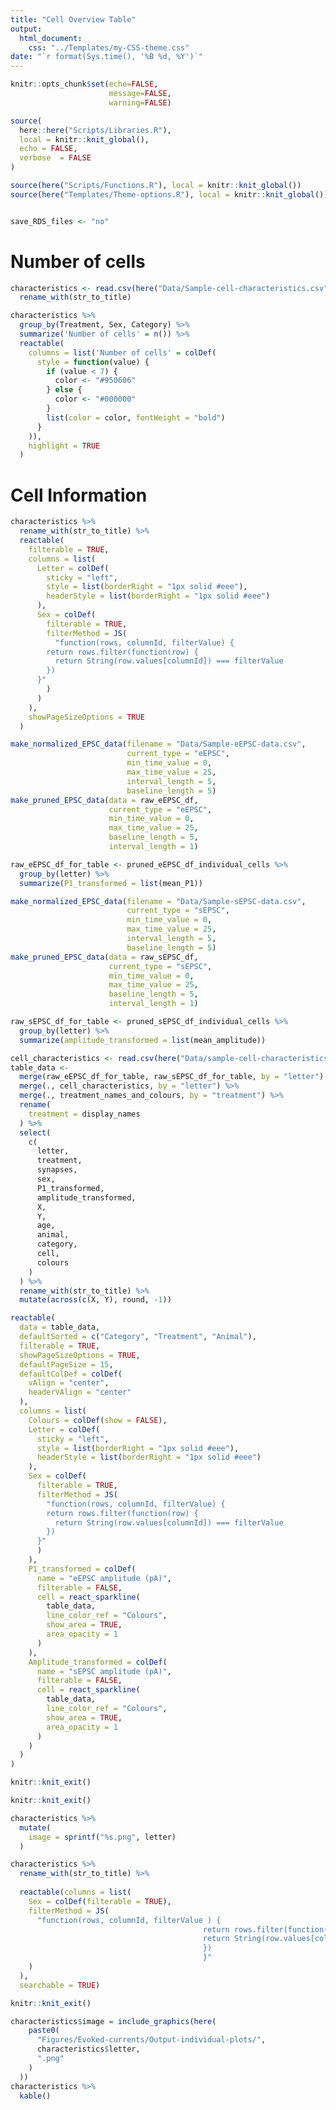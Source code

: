 ```yaml
---
title: "Cell Overview Table"
output:
  html_document:
    css: "../Templates/my-CSS-theme.css"
date: "`r format(Sys.time(), '%B %d, %Y')`"
---
```


```r
knitr::opts_chunk$set(echo=FALSE,
                      message=FALSE,
                      warning=FALSE)

source(
  here::here("Scripts/Libraries.R"),
  local = knitr::knit_global(),
  echo = FALSE,
  verbose  = FALSE
)

source(here("Scripts/Functions.R"), local = knitr::knit_global())
source(here("Templates/Theme-options.R"), local = knitr::knit_global())


save_RDS_files <- "no"
```

# Number of cells

```r
characteristics <- read.csv(here("Data/Sample-cell-characteristics.csv"), header=T) %>% 
  rename_with(str_to_title)

```

```r
characteristics %>%
  group_by(Treatment, Sex, Category) %>%
  summarize('Number of cells' = n()) %>%
  reactable(
    columns = list('Number of cells' = colDef(
      style = function(value) {
        if (value < 7) {
          color <- "#950606"
        } else {
          color <- "#000000"
        }
        list(color = color, fontWeight = "bold")
      }
    )),
    highlight = TRUE
  )
```


# Cell Information

```r
characteristics %>%
  rename_with(str_to_title) %>%
  reactable(
    filterable = TRUE,
    columns = list(
      Letter = colDef(
        sticky = "left",
        style = list(borderRight = "1px solid #eee"),
        headerStyle = list(borderRight = "1px solid #eee")
      ),
      Sex = colDef(
        filterable = TRUE,
        filterMethod = JS(
          "function(rows, columnId, filterValue) {
        return rows.filter(function(row) {
          return String(row.values[columnId]) === filterValue
        })
      }"
        )
      )
    ),
    showPageSizeOptions = TRUE
  )
```


```r
make_normalized_EPSC_data(filename = "Data/Sample-eEPSC-data.csv",
                          current_type = "eEPSC",
                          min_time_value = 0,
                          max_time_value = 25,
                          interval_length = 5,
                          baseline_length = 5)
make_pruned_EPSC_data(data = raw_eEPSC_df,
                      current_type = "eEPSC",
                      min_time_value = 0,
                      max_time_value = 25,
                      baseline_length = 5,
                      interval_length = 1)

raw_eEPSC_df_for_table <- pruned_eEPSC_df_individual_cells %>%
  group_by(letter) %>% 
  summarize(P1_transformed = list(mean_P1))

make_normalized_EPSC_data(filename = "Data/Sample-sEPSC-data.csv",
                          current_type = "sEPSC",
                          min_time_value = 0,
                          max_time_value = 25,
                          interval_length = 5,
                          baseline_length = 5)
make_pruned_EPSC_data(data = raw_sEPSC_df,
                      current_type = "sEPSC",
                      min_time_value = 0,
                      max_time_value = 25,
                      baseline_length = 5,
                      interval_length = 1)

raw_sEPSC_df_for_table <- pruned_sEPSC_df_individual_cells %>% 
  group_by(letter) %>% 
  summarize(amplitude_transformed = list(mean_amplitude))

cell_characteristics <- read.csv(here("Data/sample-cell-characteristics.csv"))
table_data <-
  merge(raw_eEPSC_df_for_table, raw_sEPSC_df_for_table, by = "letter") %>%
  merge(., cell_characteristics, by = "letter") %>%
  merge(., treatment_names_and_colours, by = "treatment") %>%
  rename(
    treatment = display_names
  ) %>% 
  select(
    c(
      letter,
      treatment,
      synapses,
      sex,
      P1_transformed,
      amplitude_transformed,
      X,
      Y,
      age,
      animal,
      category,
      cell,
      colours
    )
  ) %>%
  rename_with(str_to_title) %>% 
  mutate(across(c(X, Y), round, -1))


```

```r
reactable(
  data = table_data,
  defaultSorted = c("Category", "Treatment", "Animal"),
  filterable = TRUE,
  showPageSizeOptions = TRUE,
  defaultPageSize = 15,
  defaultColDef = colDef(
    vAlign = "center",
    headerVAlign = "center"
  ),
  columns = list(
    Colours = colDef(show = FALSE),
    Letter = colDef(
      sticky = "left",
      style = list(borderRight = "1px solid #eee"),
      headerStyle = list(borderRight = "1px solid #eee")
    ),
    Sex = colDef(
      filterable = TRUE,
      filterMethod = JS(
        "function(rows, columnId, filterValue) {
        return rows.filter(function(row) {
          return String(row.values[columnId]) === filterValue
        })
      }"
      )
    ),
    P1_transformed = colDef(
      name = "eEPSC amplitude (pA)",
      filterable = FALSE,
      cell = react_sparkline(
        table_data,
        line_color_ref = "Colours",
        show_area = TRUE,
        area_opacity = 1
      )
    ),
    Amplitude_transformed = colDef(
      name = "sEPSC amplitude (pA)",
      filterable = FALSE,
      cell = react_sparkline(
        table_data,
        line_color_ref = "Colours",
        show_area = TRUE,
        area_opacity = 1
      )
    )
  )
)

knitr::knit_exit()
```


```r
knitr::knit_exit()
```

```r
characteristics %>% 
  mutate(
    image = sprintf("%s.png", letter)
  )
```



```r
characteristics %>%
  rename_with(str_to_title) %>%
  
  reactable(columns = list(
    Sex = colDef(filterable = TRUE),
    filterMethod = JS(
      "function(rows, columnId, filterValue ) {
                                           return rows.filter(function(row) {
                                           return String(row.values[columnId]) === filterValue
                                           })
                                           }"
    )
  ),
  searchable = TRUE)
```


```r
knitr::knit_exit()
```


```r
characteristics$image = include_graphics(here(
    paste0(
      "Figures/Evoked-currents/Output-individual-plots/",
      characteristics$letter,
      ".png"
    )
  ))
characteristics %>% 
  kable()
```

